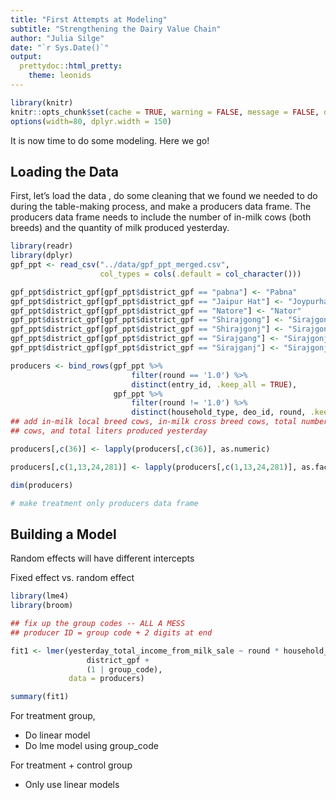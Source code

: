 ```yaml
---
title: "First Attempts at Modeling"
subtitle: "Strengthening the Dairy Value Chain"
author: "Julia Silge"
date: "`r Sys.Date()`"
output:
  prettydoc::html_pretty:
    theme: leonids
---
```


```r
library(knitr)
knitr::opts_chunk$set(cache = TRUE, warning = FALSE, message = FALSE, dpi = 180)
options(width=80, dplyr.width = 150)
```

It is now time to do some modeling. Here we go!

## Loading the Data

First, let's load the data , do some cleaning that we found we needed to do during the table-making process, and make a producers data frame. The producers data frame needs to include the number of in-milk cows (both breeds) and the quantity of milk produced yesterday.

```r
library(readr)
library(dplyr)
gpf_ppt <- read_csv("../data/gpf_ppt_merged.csv", 
                    col_types = cols(.default = col_character()))

gpf_ppt$district_gpf[gpf_ppt$district_gpf == "pabna"] <- "Pabna"
gpf_ppt$district_gpf[gpf_ppt$district_gpf == "Jaipur Hat"] <- "Joypurhat"
gpf_ppt$district_gpf[gpf_ppt$district_gpf == "Natore"] <- "Nator"
gpf_ppt$district_gpf[gpf_ppt$district_gpf == "Shirajgong"] <- "Sirajgonj"
gpf_ppt$district_gpf[gpf_ppt$district_gpf == "Shirajgonj"] <- "Sirajgonj"
gpf_ppt$district_gpf[gpf_ppt$district_gpf == "Sirajgang"] <- "Sirajgonj"
gpf_ppt$district_gpf[gpf_ppt$district_gpf == "Sirajganj"] <- "Sirajgonj"

producers <- bind_rows(gpf_ppt %>% 
                           filter(round == '1.0') %>% 
                           distinct(entry_id, .keep_all = TRUE),
                       gpf_ppt %>%
                           filter(round != '1.0') %>%
                           distinct(household_type, deo_id, round, .keep_all = TRUE))
## add in-milk local breed cows, in-milk cross breed cows, total number of 
## cows, and total liters produced yesterday

producers[,c(36)] <- lapply(producers[,c(36)], as.numeric)

producers[,c(1,13,24,281)] <- lapply(producers[,c(1,13,24,281)], as.factor)

dim(producers)    

# make treatment only producers data frame
```

## Building a Model

Random effects will have different intercepts

Fixed effect vs. random effect

```r
library(lme4)
library(broom)

## fix up the group codes -- ALL A MESS
## producer ID = group code + 2 digits at end

fit1 <- lmer(yesterday_total_income_from_milk_sale ~ round * household_type +
                 district_gpf +
                 (1 | group_code),
             data = producers)

summary(fit1)
```

For treatment group,

* Do linear model
* Do lme model using group_code

For treatment + control group

* Only use linear models
